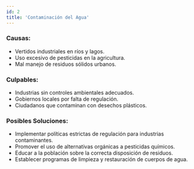 ```yaml
---
id: 2
title: 'Contaminación del Agua'
---
```


### Causas:

- Vertidos industriales en ríos y lagos.
- Uso excesivo de pesticidas en la agricultura.
- Mal manejo de residuos sólidos urbanos.

### Culpables:

- Industrias sin controles ambientales adecuados.
- Gobiernos locales por falta de regulación.
- Ciudadanos que contaminan con desechos plásticos.

### Posibles Soluciones:

- Implementar políticas estrictas de regulación para industrias contaminantes.
- Promover el uso de alternativas orgánicas a pesticidas químicos.
- Educar a la población sobre la correcta disposición de residuos.
- Establecer programas de limpieza y restauración de cuerpos de agua.
